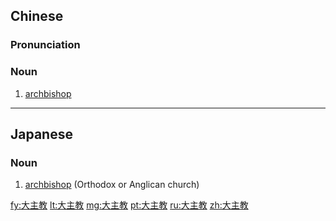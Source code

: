 ==Chinese==
{{zh-forms|type=12}}

===Pronunciation===
{{zh-pron
|m=dàzhǔjiào
|cat=n
}}

===Noun===
{{zh-noun}}

# [[archbishop]]

{{zh-cat|Christianity}}

----

==Japanese==
{{ja-kanjitab|だい|しゅ|きょう|yomi=on}}

===Noun===
{{ja-noun|だいしゅきょう}}

# [[archbishop]] (Orthodox or Anglican church)

[[fy:大主教]]
[[lt:大主教]]
[[mg:大主教]]
[[pt:大主教]]
[[ru:大主教]]
[[zh:大主教]]